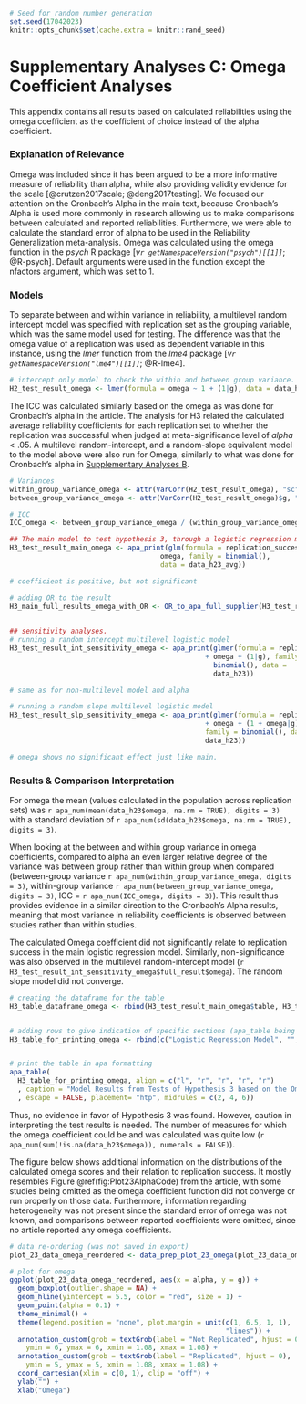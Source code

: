 <!-- Supplementary Analyses C -->

```r
# Seed for random number generation
set.seed(17042023)
knitr::opts_chunk$set(cache.extra = knitr::rand_seed)
```

# Supplementary Analyses C: Omega Coefficient Analyses

This appendix contains all results based on calculated reliabilities using the omega coefficient as the coefficient of choice instead of the alpha coefficient.

### Explanation of Relevance
Omega was included since it has been argued to be a more informative measure of reliability than alpha, while also providing validity evidence for the scale [@crutzen2017scale; @deng2017testing]. We focused our attention on the Cronbach’s Alpha in the main text, because Cronbach’s Alpha is used more commonly in research allowing us to make comparisons between calculated and reported reliabilities. Furthermore, we were able to calculate the standard error of alpha to be used in the Reliability Generalization meta-analysis. Omega was calculated using the omega function in the *psych* R package [*v`r getNamespaceVersion("psych")[[1]]`*; @R-psych]. Default arguments were used in the function except the nfactors argument, which was set to 1.

### Models
To separate between and within variance in reliability, a multilevel random intercept model was specified with replication set as the grouping variable, which was the same model used for testing. The difference was that the omega value of a replication was used as dependent variable in this instance, using the *lmer* function from the *lme4* package [*v`r getNamespaceVersion("lme4")[[1]]`*; @R-lme4].

```r
# intercept only model to check the within and between group variance.
H2_test_result_omega <- lmer(formula = omega ~ 1 + (1|g), data = data_h23[complete.cases(data_h23),])

```

The ICC was calculated similarly based on the omega as was done for Cronbach's alpha in the article. The analysis for H3 related the calculated average reliability coefficients for each replication set to whether the replication was successful when judged at meta-significance level of $alpha <.05$. A multilevel random-intercept, and a random-slope equivalent model to the model above were also run for Omega, similarly to what was done for Cronbach's alpha in [Supplementary Analyses B](Supplementary_multilevel_analyses.Rmd).

```r
# Variances
within_group_variance_omega <- attr(VarCorr(H2_test_result_omega), "sc")^2
between_group_variance_omega <- attr(VarCorr(H2_test_result_omega)$g, "stddev")^2

# ICC
ICC_omega <- between_group_variance_omega / (within_group_variance_omega + between_group_variance_omega)

```


```r
## The main model to test hypothesis 3, through a logistic regression model.
H3_test_result_main_omega <- apa_print(glm(formula = replication_success ~ 1 + 
                                     omega, family = binomial(), 
                                     data = data_h23_avg))

# coefficient is positive, but not significant

# adding OR to the result
H3_main_full_results_omega_with_OR <- OR_to_apa_full_supplier(H3_test_result_main_omega$full_result$omega, negative_b = FALSE)
  
```


```r
## sensitivity analyses.
# running a random intercept multilevel logistic model
H3_test_result_int_sensitivity_omega <- apa_print(glmer(formula = replication_success ~ 1 
                                                + omega + (1|g), family = 
                                                  binomial(), data = 
                                                  data_h23))

# same as for non-multilevel model and alpha

# running a random slope multilevel logistic model
H3_test_result_slp_sensitivity_omega <- apa_print(glmer(formula = replication_success ~ 1 
                                                + omega + (1 + omega|g), 
                                                family = binomial(), data =
                                                data_h23))

# omega shows no significant effect just like main.
```

### Results & Comparison Interpretation
For omega the mean (values calculated in the population across replication sets) was `r apa_num(mean(data_h23$omega, na.rm = TRUE), digits = 3)` with a standard deviation of `r apa_num(sd(data_h23$omega, na.rm = TRUE), digits = 3)`.

When looking at the between and within group variance in omega coefficients, compared to alpha an even larger relative degree of the variance was between group rather than within group when compared (between-group variance `r apa_num(within_group_variance_omega, digits = 3)`, within-group variance `r apa_num(between_group_variance_omega, digits = 3)`, ICC = `r apa_num(ICC_omega, digits = 3)`). This result thus provides evidence in a similar direction to the Cronbach's Alpha results, meaning that most variance in reliability coefficients is observed between studies rather than within studies.

The calculated Omega coefficient did not significantly relate to replication success in the main logistic regression model. Similarly, non-significance was also observed in the multilevel random-intercept model (`r H3_test_result_int_sensitivity_omega$full_result$omega`). The random slope model did not converge.

```r
# creating the dataframe for the table 
H3_table_dataframe_omega <- rbind(H3_test_result_main_omega$table, H3_test_result_int_sensitivity_omega$table, H3_test_result_slp_sensitivity_omega$table)


# adding rows to give indication of specific sections (apa_table being awkward)
H3_table_for_printing_omega <- rbind(c("Logistic Regression Model", "", "", "", ""), H3_table_dataframe_omega[(1:2),], c("Random-Intercept Multilevel Logistic Model", "", "", "", ""), H3_table_dataframe_omega[(3:4),], c("Random-Slope Multilevel Logistic Model", "", "", "", ""), H3_table_dataframe_omega[(5:6),])


# print the table in apa formatting
apa_table(
  H3_table_for_printing_omega, align = c("l", "r", "r", "r", "r")
  , caption = "Model Results from Tests of Hypothesis 3 based on the Omega Coefficient"
  , escape = FALSE, placement= "htp", midrules = c(2, 4, 6))

```

Thus, no evidence in favor of Hypothesis 3 was found. However, caution in interpreting the test results is needed. The number of measures for which the omega coefficient could be and was calculated was quite low (`r apa_num(sum(!is.na(data_h23$omega)), numerals = FALSE)`).

The figure below shows additional information on the distributions of the calculated omega scores and their relation to replication success. It mostly resembles Figure \@ref(fig:Plot23AlphaCode) from the article, with some studies being omitted as the omega coefficient function did not converge or run properly on those data. Furthermore, information regarding heterogeneity was not present since the standard error of omega was not known, and comparisons between reported coefficients were omitted, since no article reported any omega coefficients.

```r
# data re-ordering (was not saved in export)
plot_23_data_omega_reordered <- data_prep_plot_23_omega(plot_23_data_omega)

# plot for omega
ggplot(plot_23_data_omega_reordered, aes(x = alpha, y = g)) +
  geom_boxplot(outlier.shape = NA) +
  geom_hline(yintercept = 5.5, color = "red", size = 1) +
  geom_point(alpha = 0.1) +
  theme_minimal() +
  theme(legend.position = "none", plot.margin = unit(c(1, 6.5, 1, 1), 
                                                     "lines")) +
  annotation_custom(grob = textGrob(label = "Not Replicated", hjust = 0),
    ymin = 6, ymax = 6, xmin = 1.08, xmax = 1.08) +
  annotation_custom(grob = textGrob(label = "Replicated", hjust = 0),
    ymin = 5, ymax = 5, xmin = 1.08, xmax = 1.08) +
  coord_cartesian(xlim = c(0, 1), clip = "off") +
  ylab("") +
  xlab("Omega")
```
